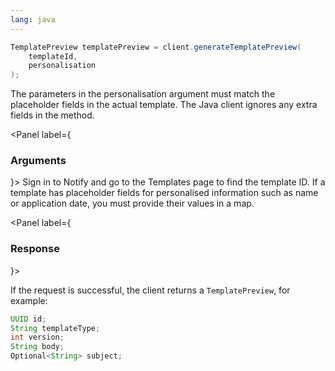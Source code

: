 ```yaml
---
lang: java
---
```


```java
TemplatePreview templatePreview = client.generateTemplatePreview(
    templateId,
    personalisation
);
```

The parameters in the personalisation argument must match the placeholder fields in the actual template.
The Java client ignores any extra fields in the method.

<Panel label={<H3 appearAs={H5}>Arguments</H3>}>
  <Parameters>
    <Parameter required name="templateId" kind="String">
      Sign in to Notify and go to the Templates page to find the template
      ID.
    </Parameter>
    <Parameter optional name="personalisation" kind="Map<String, String>">
      If a template has placeholder fields for personalised information such as
      name or application date, you must provide their values in a map.
    </Parameter>
  </Parameters>
</Panel>

<Panel label={<H3 appearAs={H5}>Response</H3>}>

If the request is successful, the client returns a `TemplatePreview`, for example:

```java
UUID id;
String templateType;
int version;
String body;
Optional<String> subject;
```

</Panel>
